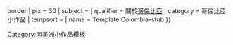 {{Asbox
| image     = Flag of Colombia.svg{{!}}border
| pix       = 30
| subject   = 
| qualifier = 關於[[哥倫比亞]]
| category  = 哥倫比亞小作品
| tempsort  =  
| name      = Template:Colombia-stub
}}<noinclude>
[[Category:南美洲小作品模板]]
</noinclude>